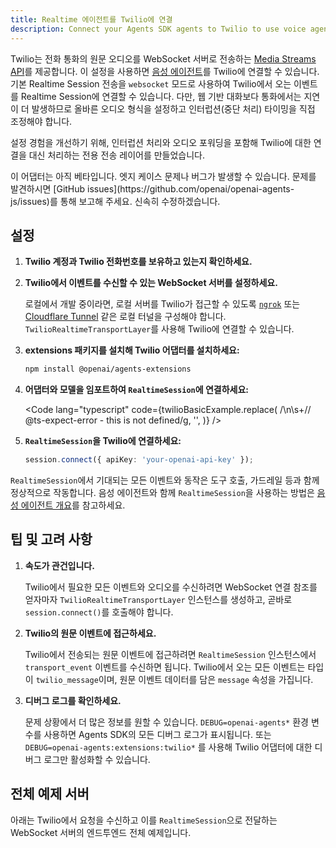```yaml
---
title: Realtime 에이전트를 Twilio에 연결
description: Connect your Agents SDK agents to Twilio to use voice agents
---
```



Twilio는 전화 통화의 원문 오디오를 WebSocket 서버로 전송하는 [Media Streams API](https://www.twilio.com/docs/voice/media-streams)를 제공합니다. 이 설정을 사용하면 [음성 에이전트](/openai-agents-js/ko/guides/voice-agents)를 Twilio에 연결할 수 있습니다. 기본 Realtime Session 전송을 `websocket` 모드로 사용하여 Twilio에서 오는 이벤트를 Realtime Session에 연결할 수 있습니다. 다만, 웹 기반 대화보다 통화에서는 지연이 더 발생하므로 올바른 오디오 형식을 설정하고 인터럽션(중단 처리) 타이밍을 직접 조정해야 합니다.

설정 경험을 개선하기 위해, 인터럽션 처리와 오디오 포워딩을 포함해 Twilio에 대한 연결을 대신 처리하는 전용 전송 레이어를 만들었습니다.

<Aside type="caution">
  이 어댑터는 아직 베타입니다. 엣지 케이스 문제나 버그가 발생할 수 있습니다.
  문제를 발견하시면 [GitHub
  issues](https://github.com/openai/openai-agents-js/issues)를 통해 보고해
  주세요. 신속히 수정하겠습니다.
</Aside>

## 설정

<Steps>

1. **Twilio 계정과 Twilio 전화번호를 보유하고 있는지 확인하세요.**

2. **Twilio에서 이벤트를 수신할 수 있는 WebSocket 서버를 설정하세요.**

   로컬에서 개발 중이라면, 로컬 서버를 Twilio가 접근할 수 있도록
   [`ngrok`](https://ngrok.io/) 또는
   [Cloudflare Tunnel](https://developers.cloudflare.com/pages/how-to/preview-with-cloudflare-tunnel/)
   같은 로컬 터널을 구성해야 합니다. `TwilioRealtimeTransportLayer`를 사용해 Twilio에 연결할 수 있습니다.

3. **extensions 패키지를 설치해 Twilio 어댑터를 설치하세요:**

   ```bash
   npm install @openai/agents-extensions
   ```

4. **어댑터와 모델을 임포트하여 `RealtimeSession`에 연결하세요:**

   <Code
     lang="typescript"
     code={twilioBasicExample.replace(
       /\n\s+\/\/ @ts-expect-error - this is not defined/g,
       '',
     )}
   />

5. **`RealtimeSession`을 Twilio에 연결하세요:**

   ```typescript
   session.connect({ apiKey: 'your-openai-api-key' });
   ```

</Steps>

`RealtimeSession`에서 기대되는 모든 이벤트와 동작은 도구 호출, 가드레일 등과 함께 정상적으로 작동합니다. 음성 에이전트와 함께 `RealtimeSession`을 사용하는 방법은 [음성 에이전트 개요](/openai-agents-js/ko/guides/voice-agents)를 참고하세요.

## 팁 및 고려 사항

1. **속도가 관건입니다.**

   Twilio에서 필요한 모든 이벤트와 오디오를 수신하려면 WebSocket 연결 참조를 얻자마자
   `TwilioRealtimeTransportLayer` 인스턴스를 생성하고, 곧바로 `session.connect()`를 호출해야 합니다.

2. **Twilio의 원문 이벤트에 접근하세요.**

   Twilio에서 전송되는 원문 이벤트에 접근하려면 `RealtimeSession` 인스턴스에서 `transport_event`
   이벤트를 수신하면 됩니다. Twilio에서 오는 모든 이벤트는 타입이 `twilio_message`이며,
   원문 이벤트 데이터를 담은 `message` 속성을 가집니다.

3. **디버그 로그를 확인하세요.**

   문제 상황에서 더 많은 정보를 원할 수 있습니다. `DEBUG=openai-agents*` 환경 변수를 사용하면
   Agents SDK의 모든 디버그 로그가 표시됩니다. 또는 `DEBUG=openai-agents:extensions:twilio*`
   를 사용해 Twilio 어댑터에 대한 디버그 로그만 활성화할 수 있습니다.

## 전체 예제 서버

아래는 Twilio에서 요청을 수신하고 이를 `RealtimeSession`으로 전달하는 WebSocket 서버의 엔드투엔드 전체 예제입니다.

<Code
  lang="typescript"
  code={twilioServerExample}
  title="Fastify를 사용하는 예제 서버"
/>
